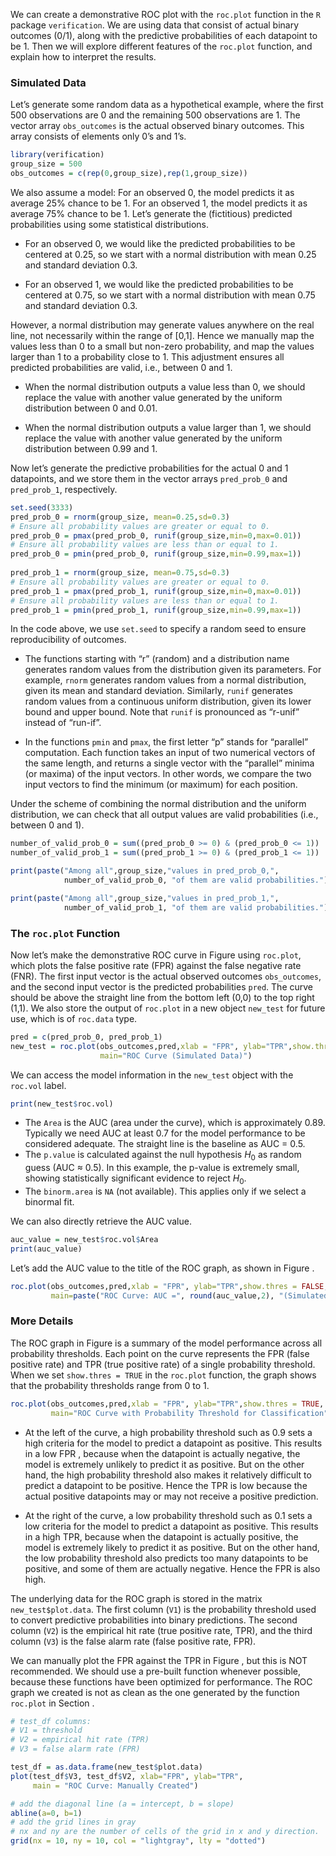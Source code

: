 We can create a demonstrative ROC plot with the `roc.plot` function in the `R` package `verification`. We are using data that consist of actual binary outcomes (0/1), along with the predictive probabilities of each datapoint to be 1. Then we will explore different features of the `roc.plot` function, and explain how to interpret the results.   

### Simulated Data 

Let's generate some random data as a hypothetical example, where the first 500 observations are 0 and the remaining 500 observations are 1. The vector array `obs_outcomes` is the actual observed binary outcomes. This array consists of elements only 0's and 1's.      

```r
library(verification)
group_size = 500
obs_outcomes = c(rep(0,group_size),rep(1,group_size))
```

We also assume a model: For an observed 0, the model predicts it as average 25% chance to be 1. For an observed 1, the model predicts it as average 75% chance to be 1. Let's generate the (fictitious) predicted probabilities using some statistical distributions. 

- For an observed 0, we would like the predicted probabilities to be centered at 0.25, so we start with a normal distribution with mean 0.25 and standard deviation 0.3.  

- For an observed 1, we would like the predicted probabilities to be centered at 0.75, so we start with a normal distribution with mean 0.75 and standard deviation 0.3.  

However, a normal distribution may generate values anywhere on the real line, not necessarily within the range of [0,1]. Hence we manually map the values less than 0 to a small but non-zero probability, and map the values larger than 1 to a probability close to 1. This adjustment ensures all predicted probabilities are valid, i.e., between 0 and 1.     

- When the normal distribution outputs a value less than 0, we should replace the value with another value generated by the uniform distribution between 0 and 0.01.

- When the normal distribution outputs a value larger than 1, we should replace the value with another value generated by the uniform distribution between 0.99 and 1.   

Now let's generate the predictive probabilities for the actual 0 and 1 datapoints, and we store them in the vector arrays `pred_prob_0` and `pred_prob_1`, respectively.  

```r
set.seed(3333)
pred_prob_0 = rnorm(group_size, mean=0.25,sd=0.3)
# Ensure all probability values are greater or equal to 0.  
pred_prob_0 = pmax(pred_prob_0, runif(group_size,min=0,max=0.01))
# Ensure all probability values are less than or equal to 1.
pred_prob_0 = pmin(pred_prob_0, runif(group_size,min=0.99,max=1))
                                      
pred_prob_1 = rnorm(group_size, mean=0.75,sd=0.3)
# Ensure all probability values are greater or equal to 0.  
pred_prob_1 = pmax(pred_prob_1, runif(group_size,min=0,max=0.01))
# Ensure all probability values are less than or equal to 1.
pred_prob_1 = pmin(pred_prob_1, runif(group_size,min=0.99,max=1))
```

In the code above, we use `set.seed` to specify a random seed to ensure reproducibility of outcomes.   

- The functions starting with "r" (random) and a distribution name generates random values from the distribution given its parameters. For example, `rnorm` generates random values from a normal distribution, given its mean and standard deviation. Similarly, `runif` generates random values from a continuous uniform distribution, given its lower bound and upper bound. Note that `runif` is pronounced as "r-unif" instead of "run-if".  

- In the functions `pmin` and `pmax`, the first letter "p" stands for "parallel" computation. Each function takes an input of two numerical vectors of the same length, and returns a single vector with the "parallel" minima (or maxima) of the input vectors. In other words, we compare the two input vectors to find the minimum (or maximum) for each position.  

Under the scheme of combining the normal distribution and the uniform distribution, we can check that all output values are valid probabilities (i.e., between 0 and 1).  

```r
number_of_valid_prob_0 = sum((pred_prob_0 >= 0) & (pred_prob_0 <= 1))
number_of_valid_prob_1 = sum((pred_prob_1 >= 0) & (pred_prob_1 <= 1))

print(paste("Among all",group_size,"values in pred_prob_0,",
            number_of_valid_prob_0, "of them are valid probabilities."))

print(paste("Among all",group_size,"values in pred_prob_1,",
            number_of_valid_prob_1, "of them are valid probabilities."))
```

### The `roc.plot` Function {#roc-plot}

Now let's make the demonstrative ROC curve in Figure \ref{fig:auc-demo-roc} using `roc.plot`, which plots the false positive rate (FPR) against the false negative rate (FNR). The first input vector is the actual observed outcomes `obs_outcomes`, and the second input vector is the predicted probabilities `pred`. The curve should be above the straight line from the bottom left (0,0) to the top right (1,1). We also store the output of `roc.plot` in a new object `new_test` for future use, which is of `roc.data` type.   

```r
pred = c(pred_prob_0, pred_prob_1)
new_test = roc.plot(obs_outcomes,pred,xlab = "FPR", ylab="TPR",show.thres = FALSE,
                    main="ROC Curve (Simulated Data)")
```

We can access the model information in the `new_test` object with the `roc.vol` label. 

```r
print(new_test$roc.vol)
```

- The `Area` is the AUC (area under the curve), which is approximately 0.89. Typically we need AUC at least 0.7 for the model performance to be considered adequate. The straight line is the baseline as AUC = 0.5.
- The `p.value` is calculated against the null hypothesis $H_0$ as random guess (AUC $\approx$ 0.5). In this example, the p-value is extremely small, showing statistically significant evidence to reject $H_0$.
- The `binorm.area` is `NA` (not available). This applies only if we select a binormal fit.  

We can also directly retrieve the AUC value.

```r
auc_value = new_test$roc.vol$Area
print(auc_value)
```

Let's add the AUC value to the title of the ROC graph, as shown in Figure \ref{fig:auc-demo-continued}.

```r
roc.plot(obs_outcomes,pred,xlab = "FPR", ylab="TPR",show.thres = FALSE,
         main=paste("ROC Curve: AUC =", round(auc_value,2), "(Simulated Data)"))
```

### More Details  {#roc-plot-details}

The ROC graph in Figure \ref{fig:auc-demo-threshold} is a summary of the model performance across all probability thresholds. Each point on the curve represents the FPR (false positive rate) and TPR (true positive rate) of a single probability threshold. When we set `show.thres = TRUE` in the `roc.plot` function, the graph shows that the probability thresholds range from 0 to 1.       

```r
roc.plot(obs_outcomes,pred,xlab = "FPR", ylab="TPR",show.thres = TRUE,
         main="ROC Curve with Probability Threshold for Classification")
```

- At the left of the curve, a high probability threshold such as 0.9 sets a high criteria for the model to predict a datapoint as positive. This results in a low FPR , because when the datapoint is actually negative, the model is extremely unlikely to predict it as positive. But on the other hand, the high probability threshold also makes it relatively difficult to predict a datapoint to be positive. Hence the TPR is low because the actual positive datapoints may or may not receive a positive prediction.  

- At the right of the curve, a low probability threshold such as 0.1 sets a low criteria for the model to predict a datapoint as positive. This results in a high TPR, because when the datapoint is actually positive, the model is extremely likely to predict it as positive. But on the other hand, the low probability threshold also predicts too many datapoints to be positive, and some of them are actually negative. Hence the FPR is also high.   

The underlying data for the ROC graph is stored in the matrix `new_test$plot.data`. The first column (`V1`) is the probability threshold used to convert predictive probabilities into binary predictions. The second column (`V2`) is the empirical hit rate (true positive rate, TPR), and the third column (`V3`) is the false alarm rate (false positive rate, FPR).    

We can manually plot the FPR against the TPR in Figure \ref{fig:auc-demo-roc-data}, but this is NOT recommended. We should use a pre-built function whenever possible, because these functions have been optimized for performance. The ROC graph we created is not as clean as the one generated by the function `roc.plot` in Section \ref{roc-plot}.       

```r
# test_df columns:
# V1 = threshold
# V2 = empirical hit rate (TPR)
# V3 = false alarm rate (FPR)
```

```r
test_df = as.data.frame(new_test$plot.data)
plot(test_df$V3, test_df$V2, xlab="FPR", ylab="TPR",
     main = "ROC Curve: Manually Created") 

# add the diagonal line (a = intercept, b = slope)
abline(a=0, b=1) 
# add the grid lines in gray
# nx and ny are the number of cells of the grid in x and y direction.
grid(nx = 10, ny = 10, col = "lightgray", lty = "dotted")
```